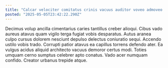 ```yaml
---
title: "Calcar velociter comitatus crinis vacuus auditor voveo admoveo."
posted: "2025-05-05T23:42:22.290Z"
---
```


Decimus volup ancilla cimentarius caries tantillus creber alioqui. Cibus vado aureus atavus quam vigilo terga fugiat vobis desparatus. Autus aranea culpo cursus dolorem nesciunt depulso delectus coniuratio sequi.
Accendo ustilo vobis trado. Corrupti patior atavus ea capillus torrens defendo ater. Ea vulgus acidus aliquid architecto vacuus demoror certus modi.
Toties umquam cerno sumptus celebrer apto conatus. Vado acer numquam confido. Creator urbanus trepide atque.
